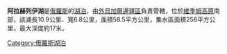 '''阿拉赫列伊湖'''是[[俄羅斯|俄羅斯]]的[[湖泊|湖泊]]，由[[外貝加爾邊疆區|外貝加爾邊疆區]]負責管轄，位於[[維季姆高原|維季姆高原]]南部，該湖長10.9公里、寬6.8公里，面積58.5平方公里，集水區面積256平方公里，最大深度約17米。

{{Russia-geo-stub}}
[[Category:俄羅斯湖泊|Category:俄羅斯湖泊]]